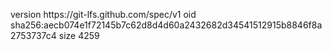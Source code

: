 version https://git-lfs.github.com/spec/v1
oid sha256:aecb074e1f72145b7c62d8d4d60a2432682d34541512915b8846f8a2753737c4
size 4259
